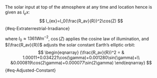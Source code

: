 The solar input at top of the atmosphere at any time and location hence is given as $I_ex$:
$$
I_{ex}=I_0(\frac{R_av}{R})^2\cos(Z)
$${#eq-Extraterrestrial-Irradiance}

where $I_0 \approx 1361 W m^{-2}$, $\cos(Z)$ applies the cosine law of illumination, and $(\frac{R_av}{R})$ adjusts the solar constant Earth's elliptic orbit:  
$$
\begin{eqnarray}
(\frac{R_av}{R})^2 = & 1.00011+0.034221\cos(\gamma)+0.001280\sin(\gamma)+\\
                     &0.000819\cos(2\gamma)+0.000077\sin(2\gamma)
\end{eqnarray}
$${#eq-Adjusted-Constant}
